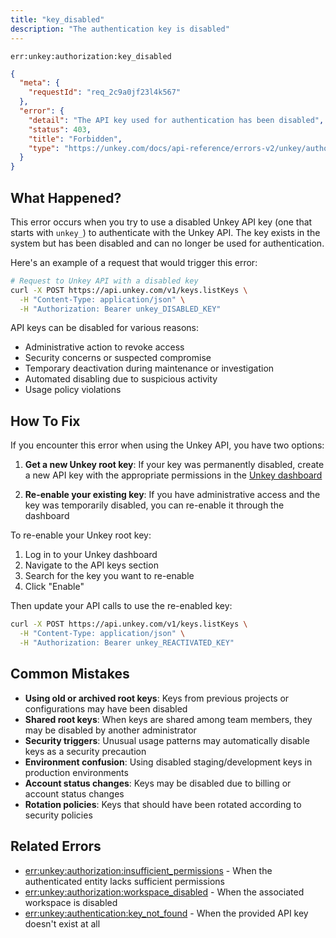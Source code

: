 ```yaml
---
title: "key_disabled"
description: "The authentication key is disabled"
---
```


<Danger>`err:unkey:authorization:key_disabled`</Danger>


```json Example
{
  "meta": {
    "requestId": "req_2c9a0jf23l4k567"
  },
  "error": {
    "detail": "The API key used for authentication has been disabled",
    "status": 403,
    "title": "Forbidden",
    "type": "https://unkey.com/docs/api-reference/errors-v2/unkey/authorization/key_disabled"
  }
}
```

## What Happened?

This error occurs when you try to use a disabled Unkey API key (one that starts with `unkey_`) to authenticate with the Unkey API. The key exists in the system but has been disabled and can no longer be used for authentication.

Here's an example of a request that would trigger this error:

```bash
# Request to Unkey API with a disabled key
curl -X POST https://api.unkey.com/v1/keys.listKeys \
  -H "Content-Type: application/json" \
  -H "Authorization: Bearer unkey_DISABLED_KEY"
```

API keys can be disabled for various reasons:
- Administrative action to revoke access
- Security concerns or suspected compromise
- Temporary deactivation during maintenance or investigation
- Automated disabling due to suspicious activity
- Usage policy violations

## How To Fix

If you encounter this error when using the Unkey API, you have two options:

1. **Get a new Unkey root key**: If your key was permanently disabled, create a new API key with the appropriate permissions in the [Unkey dashboard](https://app.unkey.com/settings/root-keys)

2. **Re-enable your existing key**: If you have administrative access and the key was temporarily disabled, you can re-enable it through the dashboard

To re-enable your Unkey root key:

1. Log in to your Unkey dashboard
2. Navigate to the API keys section
3. Search for the key you want to re-enable
4. Click "Enable"

Then update your API calls to use the re-enabled key:

```bash
curl -X POST https://api.unkey.com/v1/keys.listKeys \
  -H "Content-Type: application/json" \
  -H "Authorization: Bearer unkey_REACTIVATED_KEY"
```

## Common Mistakes

- **Using old or archived root keys**: Keys from previous projects or configurations may have been disabled
- **Shared root keys**: When keys are shared among team members, they may be disabled by another administrator
- **Security triggers**: Unusual usage patterns may automatically disable keys as a security precaution
- **Environment confusion**: Using disabled staging/development keys in production environments
- **Account status changes**: Keys may be disabled due to billing or account status changes
- **Rotation policies**: Keys that should have been rotated according to security policies

## Related Errors
- [err:unkey:authorization:insufficient_permissions](./insufficient_permissions) - When the authenticated entity lacks sufficient permissions
- [err:unkey:authorization:workspace_disabled](./workspace_disabled) - When the associated workspace is disabled
- [err:unkey:authentication:key_not_found](../authentication/key_not_found) - When the provided API key doesn't exist at all
